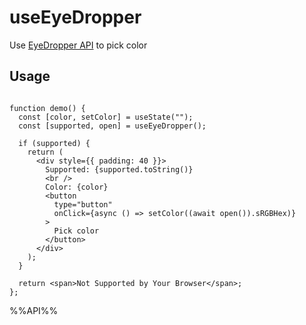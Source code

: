 # useEyeDropper

Use [EyeDropper API](https://developer.mozilla.org/en-US/docs/Web/API/EyeDropper_API) to pick color


## Usage

```tsx live

function demo() {
  const [color, setColor] = useState("");
  const [supported, open] = useEyeDropper();

  if (supported) {
    return (
      <div style={{ padding: 40 }}>
        Supported: {supported.toString()}
        <br />
        Color: {color}
        <button
          type="button"
          onClick={async () => setColor((await open()).sRGBHex)}
        >
          Pick color
        </button>
      </div>
    );
  }

  return <span>Not Supported by Your Browser</span>;
};

```

%%API%%